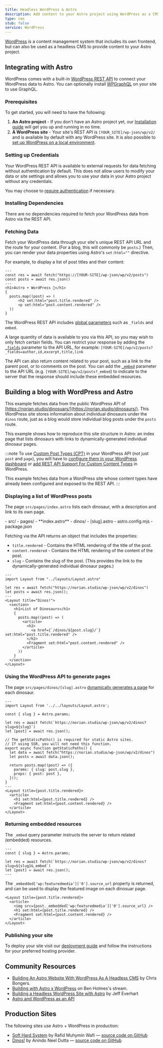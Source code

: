 ```yaml
---
title: Headless WordPress & Astro
description: Add content to your Astro project using WordPress as a CMS
type: cms
stub: false
service: WordPress
---
```


[WordPress](https://wordpress.org/) is a content management system that includes its own frontend, but can also be used as a headless CMS to provide content to your Astro project.

## Integrating with Astro

WordPress comes with a built-in [WordPress REST API](https://developer.wordpress.org/rest-api/) to connect your WordPress data to Astro. You can optionally install [WPGraphQL](https://wordpress.org/plugins/wp-graphql/) on your site to use GraphQL.

### Prerequisites

To get started, you will need to have the following:

1. **An Astro project** - If you don't have an Astro project yet, our [Installation guide](/en/install/auto/) will get you up and running in no time.
2. **A WordPress site** - Your site's REST API is `[YOUR_SITE]/wp-json/wp/v2/` and is available by default with any WordPress site. It is also possible to [set up WordPress on a local environment](https://wordpress.org/support/article/installing-wordpress-on-your-own-computer/).

### Setting up Credentials

Your WordPress REST API is available to external requests for data fetching without authentication by default. This does not allow users to modify your data or site settings and allows you to use your data in your Astro project without any credentials.

You may choose to [require authentication](https://developer.wordpress.org/rest-api/frequently-asked-questions/#require-authentication-for-all-requests) if necessary.

### Installing Dependencies

There are no dependencies required to fetch your WordPress data from Astro via the REST API.

### Fetching Data

Fetch your WordPress data through your site's unique REST API URL and the route for your content. (For a blog, this will commonly be `posts`.) Then, you can render your data properties using Astro's `set:html=""` directive. 

For example, to display a list of post titles and their content:

```astro title="src/pages/index.astro
---
const res = await fetch("https://[YOUR-SITE]/wp-json/wp/v2/posts")
const posts = await res.json()
---
<h1>Astro + WordPress 🚀</h1>
{
  posts.map((post) => (
      <h2 set:html="post.title.rendered" />
      <p set:html="post.content.rendered" />
  ))
}
```

The WordPress REST API includes [global parameters](https://developer.wordpress.org/rest-api/using-the-rest-api/global-parameters/) such as `_fields` and `embed`. 

A large quantity of data is available to you via this API, so you may wish to only fetch certain fields. You can restrict your response by adding the [`_fields`](https://developer.wordpress.org/rest-api/using-the-rest-api/global-parameters/#_fields) parameter to the API URL, for example: `[YOUR-SITE]/wp/v2/posts?_fields=author,id,excerpt,title,link` 

The API can also return content related to your post, such as a link to the parent post, or to comments on the post. You can add the [`_embed`](https://developer.wordpress.org/rest-api/using-the-rest-api/global-parameters/#_embed) parameter to the API URL (e.g. `[YOUR-SITE]/wp/v2/posts?_embed`) to indicate to the server that the response should include these embedded resources.

## Building a blog with WordPress and Astro

This example fetches data from the public WordPress API of [https://norian.studio/dinosuars/](https://norian.studio/dinosaurs/). This WordPress site stores information about individual dinosaurs under the `dinos` route, just as a blog would store individual blog posts under the `posts` route.

This example shows how to reproduce this site structure in Astro: an index page that lists dinosaurs with links to dynamically-generated individual dinosaur pages.

:::note
To use [Custom Post Types (CPT)](https://learn.wordpress.org/lesson-plan/custom-post-types/) in your WordPress API (not just `post` and `page`), you will have to [configure them in your WordPress dashboard](https://stackoverflow.com/questions/48536646/how-can-i-get-data-from-custom-post-type-using-wp-rest-api) or [add REST API Support For Custom Content Types](https://developer.wordpress.org/rest-api/extending-the-rest-api/adding-rest-api-support-for-custom-content-types/) in WordPress.

This example fetches data from a WordPress site whose content types have already been configured and exposed to the REST API.
:::

### Displaying a list of WordPress posts

The page `src/pages/index.astro` lists each dinosaur, with a description and link to its own page.

<FileTree title="Project Structure">
- src/
  - pages/
    - **index.astro**
    - dinos/
      - [slug].astro
- astro.config.mjs
- package.json
</FileTree>

Fetching via the API returns an object that includes the properties:

- `title.rendered` - Contains the HTML rendering of the title of the post.
- `content.rendered` - Contains the HTML rendering of the content of the post.
- `slug` - Contains the slug of the post. (This provides the link to the dynamically-generated individual dinosaur pages.)

```astro title="/src/pages/index.astro"
---
import Layout from "../layouts/Layout.astro"

let res = await fetch("https://norian.studio/wp-json/wp/v2/dinos")
let posts = await res.json();
---
<Layout title="Dinos!">
  <section>
    <h1>List of Dinosaurs</h1>
    {
      posts.map((post) => (
        <article>
          <h2>
            <a href={`/dinos/${post.slug}/`} set:html="post.title.rendered" />
          </h2>
          <Fragment set:html="post.content.rendered" />
        </article>
      ))
    }
  </section>
</Layout>
```

### Using the WordPress API to generate pages

The page `src/pages/dinos/[slug].astro` [dynamically generates a page](/en/core-concepts/routing/#dynamic-routes) for each dinosaur.

```astro title="/src/pages/dinos/[slug].astro"
---
import Layout from '../../layouts/Layout.astro';

const { slug } = Astro.params;

let res = await fetch(`https://norian.studio/wp-json/wp/v2/dinos?slug=${slug}`)
let [post] = await res.json();

// The getStaticPaths() is required for static Astro sites.
// If using SSR, you will not need this function.
export async function getStaticPaths() {
  let data = await fetch("https://norian.studio/wp-json/wp/v2/dinos")
  let posts = await data.json();

  return posts.map((post) => ({
    params: { slug: post.slug },
    props: { post: post },
  }));
}
---
<Layout title={post.title.rendered}>
  <article>
    <h1 set:html={post.title.rendered} />
    <Fragment set:html={post.content.rendered} />
  </article>
</Layout>
```

### Returning embedded resources

The `_embed` query parameter instructs the server to return related (embedded) resources.

```astro title="src/pages/dinos/[slug].astro" /&_embed/
---
const { slug } = Astro.params;

let res = await fetch(`https://norian.studio/wp-json/wp/v2/dinos?slug=${slug}&_embed`)
let [post] = await res.json();
---
```

The `_embedded['wp:featuredmedia']['0'].source_url` property is returned, and can be used to display the featured image on each dinosuar page.

```astro title="/src/pages/dinos/[slug].astro" {3}
<Layout title={post.title.rendered}>
  <article>
    <img src={post._embedded['wp:featuredmedia']['0'].source_url} />
    <h1 set:html={post.title.rendered} />
    <Fragment set:html={post.content.rendered} />
  </article>
</Layout>
```

### Publishing your site

To deploy your site visit our [deployment guide](/en/guides/deploy/) and follow the instructions for your preferred hosting provider.

## Community Resources 

- [Building An Astro Website With WordPress As A Headless CMS](https://blog.openreplay.com/building-an-astro-website-with-wordpress-as-a-headless-cms/) by Chris Bongers.
- [Building with Astro x WordPress](https://www.youtube.com/watch?v=Jstqgklvfnc) on Ben Holmes's stream.
- [Building a Headless WordPress Site with Astro](https://developers.wpengine.com/blog/building-a-headless-wordpress-site-with-astro) by Jeff Everhart
- [Astro and WordPress as an API](https://darko.io/posts/astrojs-and-wordpress-as-an-api/)

## Production Sites

The following sites use Astro + WordPress in production:

- [Soft Hard System](https://softhardsystem.com/) by Rafid Muhymin Wafi — [source code on GitHub](https://github.com/RafidMuhymin/softhardsystem)
- [Dinos!](https://wc-dinos.netlify.app/) by Anindo Neel Dutta — [source code on GitHub](https://github.com/leen-neel/astro-wordpress)
